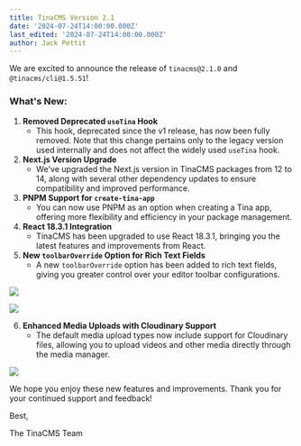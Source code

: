 ```yaml
---
title: TinaCMS Version 2.1
date: '2024-07-24T14:00:00.000Z'
last_edited: '2024-07-24T14:00:00.000Z'
author: Jack Pettit
---
```


We are excited to announce the release of `tinacms@2.1.0` and `@tinacms/cli@1.5.51`!

### What's New:

1. **Removed Deprecated `useTina` Hook**
   * This hook, deprecated since the v1 release, has now been fully removed. Note that this change pertains only to the legacy version used internally and does not affect the widely used `useTina` hook.
2. **Next.js Version Upgrade**
   * We've upgraded the Next.js version in TinaCMS packages from 12 to 14, along with several other dependency updates to ensure compatibility and improved performance.
3. **PNPM Support for `create-tina-app`**
   * You can now use PNPM as an option when creating a Tina app, offering more flexibility and efficiency in your package management.
4. **React 18.3.1 Integration**
   * TinaCMS has been upgraded to use React 18.3.1, bringing you the latest features and improvements from React.
5. **New `toolbarOverride` Option for Rich Text Fields**
   * A new `toolbarOverride` option has been added to rich text fields, giving you greater control over your editor toolbar configurations.

![](https://res.cloudinary.com/forestry-demo/image/upload/v1721881770/blog-media/2.1/ray-so-export_3_x7baul.png)


![](https://res.cloudinary.com/forestry-demo/image/upload/v1721881650/blog-media/2.1/SCR-20240725-mvmu_gfqxxv.png)


6. **Enhanced Media Uploads with Cloudinary Support**
   * The default media upload types now include support for Cloudinary files, allowing you to upload videos and other media directly through the media manager.

![](https://res.cloudinary.com/forestry-demo/image/upload/v1721880641/blog-media/2.1/351543729-f4b352d6-83c9-4f13-af38-8faa0e41f993_q8kuz7.png)


We hope you enjoy these new features and improvements. Thank you for your continued support and feedback!


Best,

The TinaCMS Team

